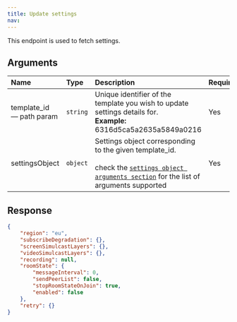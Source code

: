 ```yaml
---
title: Update settings
nav:
---
```


This endpoint is used to fetch settings.

<GetRequest title="https://api.100ms.live/v2/templates/<template_id>/settings" />

## Arguments

| Name                           | Type     | Description                                                                                                                                                                                                             | Required |
| :----------------------------- | :------- | :---------------------------------------------------------------------------------------------------------------------------------------------------------------------------------------------------------------------- | :------- |
| template_id <br/> — path param | `string` | Unique identifier of the template you wish to update settings details for. <br/> **Example:** 6316d5ca5a2635a5849a0216                                                                                                  | Yes      |
| settingsObject <br/>           | `object` | Settings object corresponding to the given template_id. <br/><br/>check the [`settings object arguments section`](/server-side/v2/policy/create-template#settings-object-arguments) for the list of arguments supported | Yes      |

## Response

```json
{
    "region": "eu",
    "subscribeDegradation": {},
    "screenSimulcastLayers": {},
    "videoSimulcastLayers": {},
    "recording": null,
    "roomState": {
        "messageInterval": 0,
        "sendPeerList": false,
        "stopRoomStateOnJoin": true,
        "enabled": false
    },
    "retry": {}
}
```
